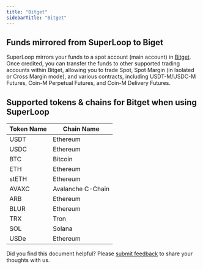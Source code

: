 ```yaml
---
title: "Bitget"
sidebarTitle: "Bitget"
---
```


## Funds mirrored from SuperLoop to Biget
SuperLoop mirrors your funds to a spot account (main account) in [Bitget](https://www.bitget.com/). Once credited, you can transfer the funds to other supported trading accounts within Bitget, allowing you to trade Spot, Spot Margin (in Isolated or Cross Margin mode), and various contracts, including USDT-M/USDC-M Futures, Coin-M Perpetual Futures, and Coin-M Delivery Futures.

## Supported tokens & chains for Bitget when using SuperLoop
| **Token Name** | **Chain Name** |
| --------------------------------- | --------------------------------- |
| USDT                            |Ethereum |
| USDC                           | Ethereum|
| BTC                            | Bitcoin |
| ETH                            |Ethereum |
| stETH                            | Ethereum |
| AVAXC                           | Avalanche C-Chain|
| ARB                            | Ethereum |
| BLUR                            |Ethereum |
| TRX                           | Tron|
| SOL                            | Solana |
| USDe                            |Ethereum |

<Tip>Did you find this document helpful? Please [submit feedback](https://forms.zohopublic.com/cobo/form/DocumentFeedbackForm/formperma/QvLOhxJv1_JMsJ-1dleZ8Itb_7rzN-LtgvsDdxosoVI?referrername=manuals) to share your thoughts with us.</Tip>